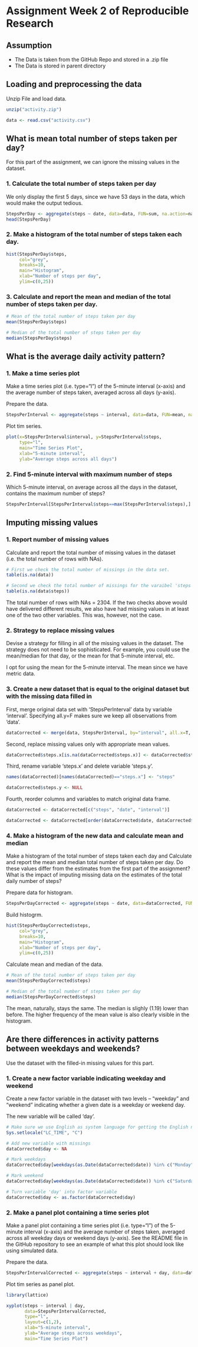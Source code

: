 Assignment Week 2 of Reproducible Research
==========================================


## Assumption
- The Data is taken from the GitHub Repo and stored in a .zip file
- The Data is stored in parent directory

## Loading and preprocessing the data

Unzip File and load data.

```r
unzip("activity.zip")

data <- read.csv("activity.csv")
```


## What is mean total number of steps taken per day?

For this part of the assignment, we can ignore the missing values in the dataset.

### 1. Calculate the total number of steps taken per day

We only display the first 5 days, since we have 53 days in the data, which would make the output tedious.

```r
StepsPerDay <- aggregate(steps ~ date, data=data, FUN=sum, na.action=na.omit)
head(StepsPerDay)
```

### 2. Make a histogram of the total number of steps taken each day.

```r
hist(StepsPerDay$steps, 
     col="grey",
     breaks=10,
     main="Histogram",
     xlab="Number of steps per day",
     ylim=c(0,25))
```

### 3. Calculate and report the mean and median of the total number of steps taken per day.

```r
# Mean of the total number of steps taken per day
mean(StepsPerDay$steps)

# Median of the total number of steps taken per day
median(StepsPerDay$steps)
```


## What is the average daily activity pattern?

### 1. Make a time series plot

Make a time series plot (i.e. type="l") of the 5-minute interval (x-axis) and the average number of steps taken, averaged across all days (y-axis).

Prepare the data.

```r
StepsPerInterval <- aggregate(steps ~ interval, data=data, FUN=mean, na.action=na.omit)
```

Plot tim series.

```r
plot(x=StepsPerInterval$interval, y=StepsPerInterval$steps,
     type="l",
     main="Time Series Plot",
     xlab="5-minute interval",
     ylab="Average steps across all days")
```

### 2. Find 5-minute interval with maximum number of steps

Which 5-minute interval, on average across all the days in the dataset, contains the maximum number of steps?

```r
StepsPerInterval[StepsPerInterval$steps==max(StepsPerInterval$steps),]
```


## Imputing missing values

### 1. Report number of missing values

Calculate and report the total number of missing values in the dataset (i.e. the total number of rows with NAs).

```r
# First we check the total number of missings in the data set.
table(is.na(data))

# Second we check the total number of missings for the varaibel 'steps'.
table(is.na(data$steps))
```

The total number of rows with NAs = 2304.
If the two checks above would have delivered different results, we also have had missing values in at least one of the two other variables. This was, however, not the case.

### 2. Strategy to replace missing values

Devise a strategy for filling in all of the missing values in the dataset. The strategy does not need to be sophisticated. For example, you could use the mean/median for that day, or the mean for that 5-minute interval, etc.

I opt for using the mean for the 5-minute interval. The mean since we have metric data.

### 3. Create a new dataset that is equal to the original dataset but with the missing data filled in

First, merge original data set with 'StepsPerInterval' data by variable 'interval'. Specifying all.y=F makes sure we keep all observations from 'data'.

```r
dataCorrected <- merge(data, StepsPerInterval, by="interval", all.x=T, all.y=F)
```

Second, replace missing values only with appropriate mean values.

```r
dataCorrected$steps.x[is.na(dataCorrected$steps.x)] <- dataCorrected$steps.y[is.na(dataCorrected$steps.x)]
```

Third, rename variable 'steps.x' and delete variable 'steps.y'.

```r
names(dataCorrected)[names(dataCorrected)=="steps.x"] <- "steps"

dataCorrected$steps.y <- NULL
```

Fourth, reorder columns and variables to match original data frame.

```r
dataCorrected <- dataCorrected[c("steps", "date", "interval")]

dataCorrected <- dataCorrected[order(dataCorrected$date, dataCorrected$interval),]
```


### 4. Make a histogram of the new data and calculate mean and median

Make a histogram of the total number of steps taken each day and Calculate and report the mean and median total number of steps taken per day. Do these values differ from the estimates from the first part of the assignment? What is the impact of imputing missing data on the estimates of the total daily number of steps?

Prepare data for histogram.

```r
StepsPerDayCorrected <- aggregate(steps ~ date, data=dataCorrected, FUN=sum)
```

Build histogrm.

```r
hist(StepsPerDayCorrected$steps, 
     col="grey",
     breaks=10,
     main="Histogram",
     xlab="Number of steps per day",
     ylim=c(0,25))
```

Calculate mean and median of the data.

```r
# Mean of the total number of steps taken per day
mean(StepsPerDayCorrected$steps)

# Median of the total number of steps taken per day
median(StepsPerDayCorrected$steps)
```

The mean, naturally, stays the same. The median is slighly (1.19) lower than before. The higher frequency of the mean value is also clearly visible in the histogram.


## Are there differences in activity patterns between weekdays and weekends?

Use the dataset with the filled-in missing values for this part.

### 1. Create a new factor variable indicating weekday and weekend

Create a new factor variable in the dataset with two levels – “weekday” and “weekend” indicating whether a given date is a weekday or weekend day.

The new variable will be called 'day'.

```r
# Make sure we use English as system language for getting the English names of days from weekdays function.
Sys.setlocale("LC_TIME", "C")

# Add new variable with missings
dataCorrected$day <- NA

# Mark weekdays
dataCorrected$day[weekdays(as.Date(dataCorrected$date)) %in% c("Monday", "Tuesday", "Wednesday", "Thursday", "Friday")] <- "weekday"

# Mark weekend
dataCorrected$day[weekdays(as.Date(dataCorrected$date)) %in% c("Saturday", "Sunday")] <- "weekend"

# Turn variable 'day' into factor variable
dataCorrected$day <- as.factor(dataCorrected$day)
```

### 2. Make a panel plot containing a time series plot

Make a panel plot containing a time series plot (i.e. type="l") of the 5-minute interval (x-axis) and the average number of steps taken, averaged across all weekday days or weekend days (y-axis). See the README file in the GitHub repository to see an example of what this plot should look like using simulated data.

Prepare the data.

```r
StepsPerIntervalCorrected <- aggregate(steps ~ interval + day, data=dataCorrected, FUN=mean)
```

Plot tim series as panel plot.

```r
library(lattice)

xyplot(steps ~ interval | day,
       data=StepsPerIntervalCorrected,
       type="l",
       layout=c(1,2),
       xlab="5-minute interval",
       ylab="Average steps across weekdays",
       main="Time Series Plot")
```



